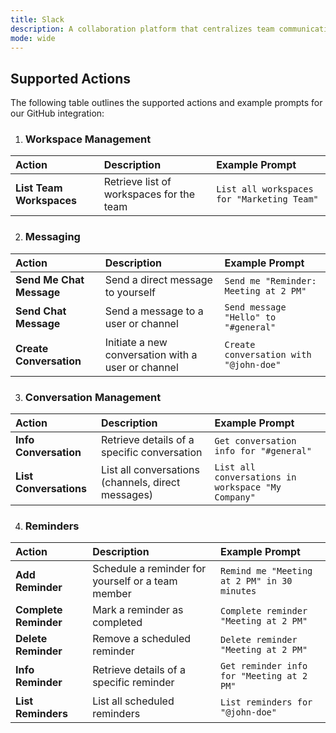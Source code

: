```yaml
---
title: Slack
description: A collaboration platform that centralizes team communication, file sharing, and project organization in one place.
mode: wide 
--- 
```

 
## Supported Actions
The following table outlines the supported actions and example prompts for our GitHub integration:

1. ### Workspace Management

| Action          | Description                                         | Example Prompt                                                 |
| :-------------- | :--------------------------------------------------- | :---------------------------------------------------------------- |
|  **List Team Workspaces**  | Retrieve list of workspaces for the team       | `List all workspaces for "Marketing Team"` |

2. ### Messaging

| Action          | Description                                         | Example Prompt                                                 |
| :-------------- | :--------------------------------------------------- | :---------------------------------------------------------------- |
|  **Send Me Chat Message**  | Send a direct message to yourself       | `Send me "Reminder: Meeting at 2 PM"` |
|  **Send Chat Message**  | Send a message to a user or channel       | `Send message "Hello" to "#general"` |
|  **Create Conversation**  | Initiate a new conversation with a user or channel       | `Create conversation with "@john-doe"` |

3. ### Conversation Management

| Action          | Description                                         | Example Prompt                                                 |
| :-------------- | :--------------------------------------------------- | :---------------------------------------------------------------- |
|  **Info Conversation**  | Retrieve details of a specific conversation	       | `Get conversation info for "#general"` |
|  **List Conversations**  | List all conversations (channels, direct messages)       | `List all conversations in workspace "My Company"` |
 
4. ### Reminders

| Action          | Description                                         | Example Prompt                                                 |
| :-------------- | :--------------------------------------------------- | :---------------------------------------------------------------- |
|  **Add Reminder**  | Schedule a reminder for yourself or a team member	       | `Remind me "Meeting at 2 PM" in 30 minutes` |
|  **Complete Reminder**  | Mark a reminder as completed       | `Complete reminder "Meeting at 2 PM"` |
|  **Delete Reminder**  | Remove a scheduled reminder       | `Delete reminder "Meeting at 2 PM"` |
|  **Info Reminder**  | Retrieve details of a specific reminder       | `Get reminder info for "Meeting at 2 PM"` |
|  **List Reminders**  | List all scheduled reminders       | `List reminders for "@john-doe"` |
  